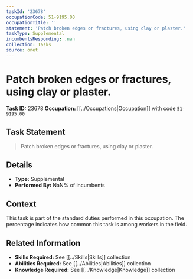 ```yaml
---
taskId: '23678'
occupationCode: 51-9195.00
occupationTitle: ''
statement: 'Patch broken edges or fractures, using clay or plaster.'
taskType: Supplemental
incumbentsResponding: .nan
collection: Tasks
source: onet
---
```

# Patch broken edges or fractures, using clay or plaster.

**Task ID:** 23678
**Occupation:** [[../Occupations|Occupation]] with code `51-9195.00`

## Task Statement

> Patch broken edges or fractures, using clay or plaster.

## Details

- **Type:** Supplemental
- **Performed By:** NaN% of incumbents

## Context

This task is part of the standard duties performed in this occupation. The percentage indicates how common this task is among workers in the field.

## Related Information

- **Skills Required:** See [[../Skills|Skills]] collection
- **Abilities Required:** See [[../Abilities|Abilities]] collection
- **Knowledge Required:** See [[../Knowledge|Knowledge]] collection
